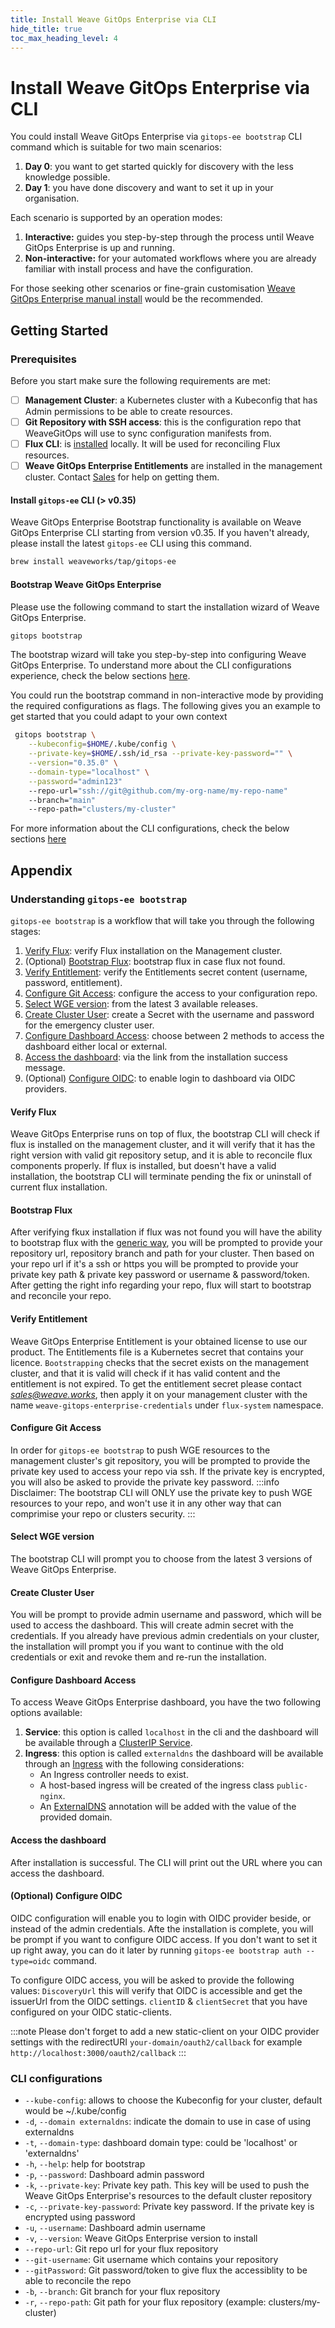 ```yaml
---
title: Install Weave GitOps Enterprise via CLI
hide_title: true
toc_max_heading_level: 4
---
```




# Install Weave GitOps Enterprise via CLI

<AlphaWarning/>

You could install Weave GitOps Enterprise via `gitops-ee bootstrap` CLI command which is suitable for two main scenarios:

1. **Day 0**: you want to get started quickly for discovery with the less knowledge possible.
2. **Day 1**: you have done discovery and want to set it up in your organisation.

Each scenario is supported by an operation modes:

1. **Interactive:** guides you step-by-step through the process until Weave GitOps Enterprise is up and running.
2. **Non-interactive:** for your automated workflows where you are already familiar with install process and have the configuration.

For those seeking other scenarios or fine-grain customisation [Weave GitOps Enterprise manual install](../install-enterprise) would be the recommended.

## Getting Started

### Prerequisites

Before you start make sure the following requirements are met:

- [ ] **Management Cluster**: a Kubernetes cluster with a Kubeconfig that has Admin permissions to be able to create resources.
- [ ] **Git Repository with SSH access**: this is the configuration repo that WeaveGitOps will use to sync configuration manifests from.
- [ ] **Flux CLI**: is [installed](https://fluxcd.io/flux/installation/#install-the-flux-cli) locally. It will be used for reconciling Flux resources.
- [ ] **Weave GitOps Enterprise Entitlements** are installed in the management cluster. Contact [Sales](/help-and-support/) for help on getting them.

#### Install `gitops-ee` CLI (> v0.35)

Weave GitOps Enterprise Bootstrap functionality is available on Weave GitOps Enterprise CLI starting from version v0.35. If you haven't already, please install the latest `gitops-ee` CLI using this command.

```bash
brew install weaveworks/tap/gitops-ee
```

#### Bootstrap Weave GitOps Enterprise

Please use the following command to start the installation wizard of Weave GitOps Enterprise.

<Tabs groupId="getStarted" default>
   <TabItem value="interactive" label="Interactive">

   ```bash
   gitops bootstrap
   ```

   The bootstrap wizard will take you step-by-step into configuring Weave GitOps Enterprise. To understand more about the CLI configurations experience, check the below sections [here](#cli-configurations).

   </TabItem>
   <TabItem value="nonInteractive" label="Non-Interactive">

   You could run the bootstrap command in non-interactive mode by providing the required configurations as flags. The following gives you an example to get started that you could adapt to your own context

   ```bash
    gitops bootstrap \
       --kubeconfig=$HOME/.kube/config \
       --private-key=$HOME/.ssh/id_rsa --private-key-password="" \
       --version="0.35.0" \
       --domain-type="localhost" \
       --password="admin123"
       --repo-url="ssh://git@github.com/my-org-name/my-repo-name"
       --branch="main"
       --repo-path="clusters/my-cluster"
   ```
   For more information about the CLI configurations, check the below sections [here](#cli-configurations)


   </TabItem>
</Tabs>

## Appendix

### Understanding `gitops-ee bootstrap`

`gitops-ee bootstrap` is a workflow that will take you through the following stages:

1. [Verify Flux](#verifying-flux): verify Flux installation on the Management cluster.
2. (Optional) [Bootstrap Flux](#bootstrap-flux): bootstrap flux in case flux not found.
3. [Verify Entitlement](#verifying-entitlement): verify the Entitlements secret content (username, password, entitlement).
4. [Configure Git Access](#configure-git-access): configure the access to your configuration repo.
5. [Select WGE version](#selecting-wge-version): from the latest 3 available releases.
6. [Create Cluster User](#create-cluster-user): create a Secret with the username and password for the emergency cluster user.
7. [Configure Dashboard Access](#configure-dashboard-access): choose between 2 methods to access the dashboard either local or external.
8. [Access the dashboard](#access-the-dashboard): via the link from the installation success message.
9. (Optional) [Configure OIDC](#configure-oidc): to enable login to dashboard via OIDC providers.

#### Verify Flux

Weave GitOps Enterprise runs on top of flux, the bootstrap CLI will check if flux is installed on the management cluster, and it will verify that it has the right version with valid git repository setup, and it is able to reconcile flux components properly. 
If flux is installed, but doesn't have a valid installation, the bootstrap CLI will terminate pending the fix or uninstall of current flux installation. 

#### Bootstrap Flux

After verifying fkux installation if flux was not found you will have the ability to bootstrap flux with the [generic way](https://fluxcd.io/flux/installation/bootstrap/generic-git-server/), you will be prompted to provide your repository url, repository branch and path for your cluster.
Then based on your repo url if it's a ssh or https you will be prompted to provide your private key path & private key password or username & password/token.
After getting the right info regarding your repo, flux will start to bootstrap and reconcile your repo.

#### Verify Entitlement

Weave GitOps Enterprise Entitlement is your obtained license to use our product. The Entitlements file is a Kubernetes secret that contains your licence.
`Bootstrapping` checks that the secret exists on the management cluster, and that it is valid will check if it has valid content and the entitlement is not expired.
To get the entitlement secret please contact *sales@weave.works*, then apply it on your management cluster with the name `weave-gitops-enterprise-credentials` under `flux-system` namespace. 

#### Configure Git Access

In order for `gitops-ee bootstrap` to push WGE resources to the management cluster's git repository, you will be prompted to provide the private key used to access your repo via ssh. If the private key is encrypted, you will also be asked to provide the private key password. 
:::info
Disclaimer: The bootstrap CLI will ONLY use the private key to push WGE resources to your repo, and won't use it in any other way that can comprimise your repo or clusters security. 
:::

#### Select WGE version

The bootstrap CLI will prompt you to choose from the latest 3 versions of Weave GitOps Enterprise.

#### Create Cluster User

You will be prompt to provide admin username and password, which will be used to access the dashboard. This will create admin secret with the credentials. If you already have previous admin credentials on your cluster, the installation will prompt you if you want to continue with the old credentials or exit and revoke them and re-run the installation.

#### Configure Dashboard Access
To access Weave GitOps Enterprise dashboard, you have the two following options available:

1. **Service**: this option is called `localhost` in the cli and the dashboard will be available through a [ClusterIP Service](https://kubernetes.io/docs/concepts/services-networking/service/#type-clusterip).
2. **Ingress**: this option is called `externaldns` the dashboard will be available through an [Ingress](https://kubernetes.io/docs/concepts/services-networking/ingress/) with the following considerations:
    - An Ingress controller needs to exist.
    - A host-based ingress will be created of the ingress class `public-nginx`.
    - An [ExternalDNS](https://github.com/kubernetes-sigs/external-dns) annotation will be added with the value of the provided domain.

#### Access the dashboard

After installation is successful. The CLI will print out the URL where you can access the dashboard.

#### (Optional) Configure OIDC

OIDC configuration will enable you to login with OIDC provider beside, or instead of the admin credentials. Afte the installation is complete, you will be prompt if you want to configure OIDC access. If you don't want to set it up right away, you can do it later by running `gitops-ee bootstrap auth --type=oidc` command. 

To configure OIDC access, you will be asked to provide the following values: 
`DiscoveryUrl` this will verify that OIDC is accessible and get the issuerUrl from the OIDC settings.
`clientID` & `clientSecret` that you have configured on your OIDC static-clients.

:::note
Please don't forget to add a new static-client on your OIDC provider settings with the redirectURI `your-domain/oauth2/callback` for example `http://localhost:3000/oauth2/callback`
:::

### CLI configurations

- `--kube-config`:                  allows to choose the Kubeconfig for your cluster, default would be ~/.kube/config
- `-d`, `--domain externaldns`:     indicate the domain to use in case of using externaldns
- `-t`, `--domain-type`:            dashboard domain type: could be 'localhost' or 'externaldns'
- `-h`, `--help`:                   help for bootstrap
- `-p`, `--password`:               Dashboard admin password
- `-k`, `--private-key`:            Private key path. This key will be used to push the Weave GitOps Enterprise's resources to the default cluster repository
- `-c`, `--private-key-password`:   Private key password. If the private key is encrypted using password
- `-u`, `--username`:               Dashboard admin username
- `-v`, `--version`:                Weave GitOps Enterprise version to install
- `--repo-url`:                     Git repo url for your flux repository
- `--git-username`:                 Git username which contains your repository
- `--gitPassword`:                  Git password/token to give flux the accessiblity to be able to reconcile the repo
- `-b`, `--branch`:                 Git branch for your flux repository
- `-r`, `--repo-path`:              Git path for your flux repository (example: clusters/my-cluster)
